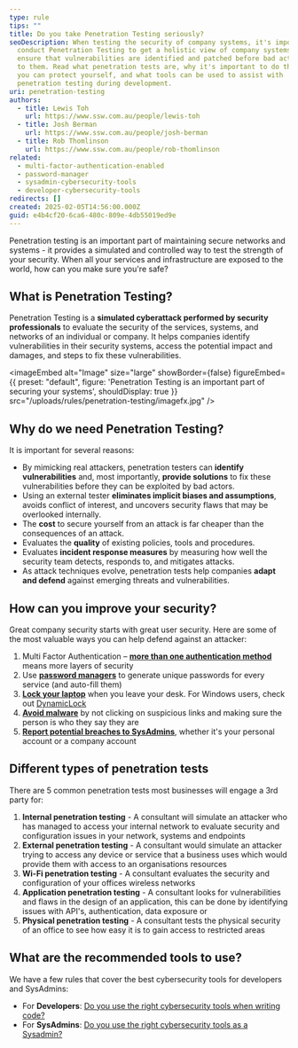 ```yaml
---
type: rule
tips: ""
title: Do you take Penetration Testing seriously?
seoDescription: When testing the security of company systems, it's important to
  conduct Penetration Testing to get a holistic view of company systems to
  ensure that vulnerabilities are identified and patched before bad actors get
  to them. Read what penetration tests are, why it's important to do them, how
  you can protect yourself, and what tools can be used to assist with
  penetration testing during development.
uri: penetration-testing
authors:
  - title: Lewis Toh
    url: https://www.ssw.com.au/people/lewis-toh
  - title: Josh Berman
    url: https://www.ssw.com.au/people/josh-berman
  - title: Rob Thomlinson
    url: https://www.ssw.com.au/people/rob-thomlinson
related:
  - multi-factor-authentication-enabled
  - password-manager
  - sysadmin-cybersecurity-tools
  - developer-cybersecurity-tools
redirects: []
created: 2025-02-05T14:56:00.000Z
guid: e4b4cf20-6ca6-480c-809e-4db55019ed9e
---
```

Penetration testing is an important part of maintaining secure networks and systems - it provides a simulated and controlled way to test the strength of your security. When all your services and infrastructure are exposed to the world, how can you make sure you're safe?
<youtubeEmbed url="https://www.youtube.com/embed/0mPZ0BomyG8" description="Video: Do you take Penetration Testing seriously? | Rob Thomlinson & Oliver Judson | Rules (8 min)" />

## What is Penetration Testing?

Penetration Testing is a **simulated cyberattack performed by security professionals** to evaluate the security of the services, systems, and networks of an individual or company. It helps companies identify vulnerabilities in their security systems, access the potential impact and damages, and steps to fix these vulnerabilities.


<imageEmbed
  alt="Image"
  size="large"
  showBorder={false}
  figureEmbed={{
    preset: "default",
    figure: 'Penetration Testing is an important part of securing your systems',
    shouldDisplay: true
  }}
  src="/uploads/rules/penetration-testing/imagefx.jpg"
/>

## Why do we need Penetration Testing?

It is important for several reasons:

* By mimicking real attackers, penetration testers can **identify vulnerabilities** and, most importantly, **provide solutions** to fix these vulnerabilities before they can be exploited by bad actors.
* Using an external tester **eliminates implicit biases and assumptions**, avoids conflict of interest, and uncovers security flaws that may be overlooked internally.
* The **cost** to secure yourself from an attack is far cheaper than the consequences of an attack.
* Evaluates the **quality** of existing policies, tools and procedures.
* Evaluates **incident response measures** by measuring how well the security team detects, responds to, and mitigates attacks.
* As attack techniques evolve, penetration tests help companies **adapt and defend** against emerging threats and vulnerabilities.

## How can you improve your security?

Great company security starts with great user security. Here are some of the most valuable ways you can help defend against an attacker:

1. Multi Factor Authentication – **[more than one authentication method](https://www.ssw.com.au/rules/multi-factor-authentication-enabled/)** means more layers of security
2. Use **[password managers](https://www.ssw.com.au/rules/password-manager/)** to generate unique passwords for every service (and auto-fill them)
3. **[Lock your laptop](https://www.ssw.com.au/rules/lock-your-computer-when-you-leave/)** when you leave your desk. For Windows users, check out [DynamicLock](https://learn.microsoft.com/en-us/windows/security/identity-protection/hello-for-business/hello-feature-dynamic-lock)
4. **[Avoid malware](https://www.ssw.com.au/rules/understand-the-dangers-of-social-engineering/)** by not clicking on suspicious links and making sure the person is who they say they are
5. **[Report potential breaches to SysAdmins]((https://www.ssw.com.au/rules/security-compromised-password/))**, whether it's your personal account or a company account

## Different types of penetration tests

There are 5 common penetration tests most businesses will engage a 3rd party for:

1. **Internal penetration testing** - A consultant will simulate an attacker who has managed to access your internal network to evaluate security and configuration issues in your network, systems and endpoints
2. **External penetration testing** - A consultant would simulate an attacker trying to access any device or service that a business uses which would provide them with access to an organisations resources
3. **Wi-Fi penetration testing** - A consultant evaluates the security and configuration of your offices wireless networks
4. **Application penetration testing** - A consultant looks for vulnerabilities and flaws in the design of an application, this can be done by identifying issues with API's, authentication, data exposure or
5. **Physical penetration testing** - A consultant tests the physical security of an office to see how easy it is to gain access to restricted areas

## What are the recommended tools to use?

We have a few rules that cover the best cybersecurity tools for developers and SysAdmins:

* For **Developers**: [Do you use the right cybersecurity tools when writing code?](https://www.ssw.com.au/rules/developer-cybersecurity-tools)
* For **SysAdmins**: [Do you use the right cybersecurity tools as a Sysadmin?](https://www.ssw.com.au/rules/sysadmin-cybersecurity-tools)